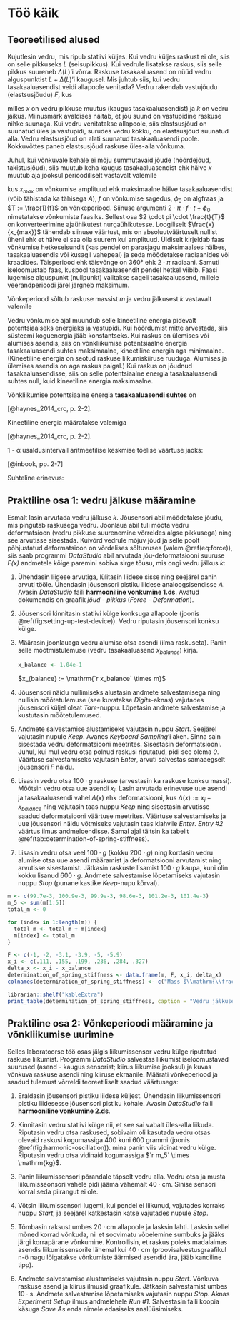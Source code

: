 # Töö käik

## Teoreetilised alused

Kujutlesin vedru, mis ripub statiivi küljes. Kui vedru küljes raskust ei ole, siis on selle pikkuseks *L* (seisupikkus). Kui vedrule lisatakse raskus, siis selle pikkus suureneb $\Delta(L)$'i võrra. Raskuse tasakaaluasend on nüüd vedru alguspunktist $L + \Delta(L)$'i kaugusel. Mis juhtub siis, kui vedru tasakaaluasendist veidi allapoole venitada? Vedru rakendab vastujõudu (elastsusjõudu) *F*, kus

```{=tex}
\begin{align}
F := -k \cdot x,
(\#eq:force)
\end{align}
```

milles *x* on vedru pikkuse muutus (kaugus tasakaaluasendist) ja *k* on vedru jäikus. Miinusmärk avaldises näitab, et jõu suund on vastupidine raskuse nihke suunaga. Kui vedru venitatakse allapoole, siis elastsusjõud on suunatud üles ja vastupidi, surudes vedru kokku, on elastsusjõud suunatud alla. Vedru elastsusjõud on alati suunatud tasakaaluasendi poole. Kokkuvõttes paneb elastsusjõud raskuse üles-alla võnkuma.

Juhul, kui võnkuvale kehale ei mõju summutavaid jõude (hõõrdejõud, takistusjõud), siis muutub keha kaugus tasakaaluasendist ehk hälve *x* muutub aja jooksul perioodiliselt vastavalt valemile

```{=tex}
\begin{align}
x := x_{max} \cdot sin(2 \cdot \pi \cdot f \cdot t + \phi_0) = x_{max} \cdot sin(\frac{2 \cdot \pi \cdot t}{T} + \phi_0),
(\#eq:deviation)
\end{align}
```

kus $x_{max}$ on võnkumise amplituud ehk maksimaalne hälve tasakaaluasendist (võib tähistada ka tähisega *A*), *f* on võnkumise sagedus, $\phi_0$ on algfraas ja $T := \frac{1}{f}$ on võnkeperiood. Siinuse argumenti $2 \cdot \pi \cdot f \cdot t + \phi_0$ nimetatakse võnkumiste faasiks. Sellest osa $2 \cdot pi \cdot \frac{t}{T}$ on konverteerimine ajaühikutest nurgaühikutesse. Loogiliselt $\frac{x}{x_{max}}$ tähendab siinuse väärtust, mis on absoluutväärtuselt nullist üheni ehk et hälve ei saa olla suurem kui amplituud. Üldiselt kirjeldab faas võnkumise hetkeseisundit (kas pendel on parasjagu maksimaalses hälbes, tasakaaluasendis või kusagil vahepeal) ja seda mõõdetakse radiaanides või kraadides. Täisperiood ehk täisvõnge on 360° ehk $2 \cdot \pi$ radiaani. Samuti iseloomustab faas, kuspool tasakaaluasendit pendel hetkel viibib. Faasi lugemise alguspunkt (nullpunkt) valitakse sageli tasakaaluasend, millele veerandperioodi järel järgneb maksimum.

Võnkeperiood sõltub raskuse massist *m* ja vedru jälkusest *k* vastavalt valemile

```{=tex}
\begin{align}
T := 2 \cdot \pi \cdot \sqrt{\frac{m}{k}}.
(\#eq:period)
\end{align}
```

Vedru võnkumise ajal muundub selle kineetiline energia pidevalt potentsiaalseks energiaks ja vastupidi. Kui hõõrdumist mitte arvestada, siis süsteemi koguenergia jääb konstantseks. Kui raskus on ülemises või alumises asendis, siis on võnkliikumise potentsiaalne energia tasakaaluasendi suhtes maksimaalne, kineetiline energia aga minimaalne. (Kineetiline energia on seotud raskuse liikumiskiiruse ruuduga. Alumises ja ülemises asendis on aga raskus paigal.) Kui raskus on jõudnud tasakaaluasendisse, siis on selle potentsiaalne energia tasakaaluasendi suhtes null, kuid kineetiline energia maksimaalne.

Võnkliikumise potentsiaalne energia **tasakaaluasendi suhtes** on

```{=tex}
\begin{align}
E_{p} := \frac{k \cdot x^2}{2}.
(\#eq:potential-energy)
\end{align}
```

[@haynes_2014_crc, p. 2-2].

Kineetiline energia määratakse valemiga

```{=tex}
\begin{align}
E_{k} := \frac{m \cdot v^2}{2}
(\#eq:kinetic-energy)
\end{align}
```

[@haynes_2014_crc, p. 2-2].

1 - α usaldusintervall aritmeetilise keskmise tõelise väärtuse jaoks:

```{=tex}
\begin{equation}
\overline{x} \pm t(n - 1, \frac{\alpha}{2}) \cdot \sqrt{\frac{\sum_{i := 1}^n{(\overline{x} - x_i)^2}}{n \cdot (n - 1)}}
(\#eq:confidence-interval)
\end{equation}
```

[@inbook, pp. 2-7]

Suhteline erinevus:

```{=tex}
\begin{align}
R := \frac{|f - r|}{f}.
(\#eq:relative-difference)
\end{align}
```

## Praktiline osa 1: vedru jälkuse määramine

Esmalt lasin arvutada vedru jälkuse *k*. Jõusensori abil mõõdetakse jõudu, mis pingutab raskusega vedru. Joonlaua abil tuli mõõta vedru deformatsioon (vedru pikkuse suurenemine võrreldes algse pikkusega) ning see arvutisse sisestada. Kuivõrd vedrule mõjuv jõud ja selle poolt põhjustatud deformatsioon on võrdelises sõltuvuses (valem \@ref(eq:force)), siis saab programmi *DataStudio* abil arvutada jõu-deformatsiooni suuruse *F(x)* andmetele kõige paremini sobiva sirge tõusu, mis ongi vedru jälkus *k*:

1. Ühendasin liidese arvutiga, lülitasin liidese sisse ning seejärel panin arvuti tööle. Ühendasin jõusensori pistiku liidese analoogsisendisse *A*. Avasin *DataStudio* faili **harmooniline vonkumine 1.ds**. Avatud dokumendis on graafik *jõud - pikkus* (*Force - Deformation*).

2. Jõusensori kinnitasin statiivi külge konksuga allapoole (joonis \@ref(fig:setting-up-test-device)). Vedru riputasin jõusensori konksu külge.

3.  Määrasin joonlauaga vedru alumise otsa asendi (ilma raskuseta). Panin selle mõõtmistulemuse (vedru tasakaaluasend $x_{balance}$) kirja.
    
    ```r
    x_balance <- 1.04e-1
    ```

    $x_{balance} := \mathrm{`r x_balance` \times m}$

4. Jõusensori näidu nullimiseks alustasin andmete salvestamisega ning nullisin mõõtetulemuse (see kuvatakse *Digits*-aknas) vajutades jõusensori küljel oleat *Tare*-nuppu. Lõpetasin andmete salvestamise ja kustutasin mõõtetulemused.

5. Andmete salvestamise alustamiseks vajutasin nuppu *Start*. Seejärel vajutasin nupule *Keep*. Avanes *Keyboard Sampling*'i aken. Sinna sain sisestada vedru deformatsiooni meetrites. Sisestasin deformatsiooni. Juhul, kui mul vedru otsa polnud raskusi riputatud, pidi see olema *0*. Väärtuse salvestamiseks vajutasin *Enter*, arvuti salvestas samaaegselt jõusensori *F* näidu.

6. Lisasin vedru otsa $100 \cdot g$ raskuse (arvestasin ka raskuse konksu massi). Mõõtsin vedru otsa uue asendi $x_i$. Lasin arvutada erinevuse uue asendi ja tasakaaluasendi vahel $\Delta(x)$ ehk deformatsiooni, kus $\Delta(x) := x_i - x_{balance}$ ning vajutasin taas nuppu *Keep* ning sisestasin arvutisse saadud deformatsiooni väärtuse meetrites. Väärtuse salvestamiseks ja uue jõusensori näidu võtmiseks vajutasin taas klahvile *Enter*. *Entry #2* väärtus ilmus andmeloendisse. Samal ajal täitsin ka tabelit \@ref(tab:determination-of-spring-stiffness).

7. Lisasin vedru otsa veel $100 \cdot g$ (kokku $200 \cdot g$) ning kordasin vedru alumise otsa uue asendi määramist ja deformatsiooni arvutamist ning arvutisse sisestamist. Jätkasin raskuste lisamist $100 \cdot g$ kaupa, kuni olin kokku lisanud $600 \cdot g$. Andmete salvestamise lõpetamiseks vajutasin nuppu *Stop* (punane kastike *Keep*-nupu kõrval).

```r

m <- c(99.7e-3, 100.9e-3, 99.9e-3, 98.6e-3, 101.2e-3, 101.4e-3)
m_5 <- sum(m[1:5])
total_m <- 0

for (index in 1:length(m)) {
  total_m <- total_m + m[index]
  m[index] <- total_m
}

F <- c(-1, -2, -3.1, -3.9, -5, -5.9)
x_i <- c(.111, .155, .199, .236, .284, .327)
delta_x <- x_i - x_balance
determination_of_spring_stiffness <- data.frame(m, F, x_i, delta_x)
colnames(determination_of_spring_stiffness) <- c("Mass $\\mathrm{\\frac{1}{g}}$", "Jõud $\\frac{F}{\\mathrm{N}}$", "Vedru otsa asend $\\frac{x_i}{\\mathrm{m}}$", "Deformatsioon $\\frac{\\Delta(x)}{m}$")

librarian::shelf("kableExtra")
print_table(determination_of_spring_stiffness, caption = "Vedru jälkuse määramine", digits = 6)

```

```{=tex}
\twocolumn
```

## Praktiline osa 2: Võnkeperioodi määramine ja võnkliikumise uurimine

Selles laboratoorse töö osas jälgis liikumissensor vedru külge riputatud raskuse liikumist. Programm *DataStudio* salvestas liikumist iseloomustavad suurused (asend - kaugus sensorist; kiirus liikumise jooksul) ja kuvas võnkuva raskuse asendi ning kiiruse ekraanile. Määrati võnkeperiood ja saadud tulemust võrreldi teoreetiliselt saadud väärtusega:

1. Eraldasin jõusensori pistiku liidese küljest. Ühendasin liikumissensori pistiku liidesesse jõusensori pistiku kohale. Avasin *DataStudio* faili **harmooniline vonkumine 2.ds**.

2.  Kinnitasin vedru statiivi külge nii, et see sai vabalt üles-alla liikuda. Riputasin vedru otsa raskused, sobivaim oli kasutada vedru otsas olevaid raskusi kogumassiga 400 kuni 600 grammi (joonis \@ref(fig:harmonic-oscillation)). mina panin viis vidinat vedru külge. Riputasin vedru otsa vidinaid kogumassiga $`r m_5` \times \mathrm{kg}$.

3. Panin liikumissensori põrandale täpselt vedru alla. Vedru otsa ja musta liikumisseonsori vahele pidi jääma vähemalt $\mathrm{40 \cdot cm}$. Sinise sensori korral seda piirangut ei ole.

4.  Võtsin liikumissensori lugemi, kui pendel ei liikunud, vajutades korraks nuppu *Start*, ja seejärel katkestasin katse vajutades nupule *Stop*.

5. Tõmbasin raksust umbes $\mathrm{20 \cdot cm}$ allapoole ja lasksin lahti. Lasksin sellel mõned korrad võnkuda, nii et soovimatu võbelemine sumbuks ja jääks järgi korrapärane võnkumine. Kontrollisin, et raskus poleks madalaimas asendis liikumissensorile lähemal kui $\mathrm{40 \cdot cm}$ (proovisalvestusgraafikul n-ö nagu lõigatakse võnkumiste äärmised asendid ära, jääb kandiline tipp).

6. Andmete salvestamise alustamiseks vajutasin nuppu *Start*. Võnkuva raskuse asend ja kiirus ilmusid graafikule. Jätkasin salvestamist umbes $\mathrm{10 \cdot s}$. Andmete salvestamise lõpetamiseks vajutasin nuppu *Stop*. Aknas *Experiment Setup* ilmus andmelehele *Run #1*. Salvestasin faili koopia käsuga *Save As* enda nimele edasiseks analüüsimiseks.

```{=tex}
\onecolumn
```
